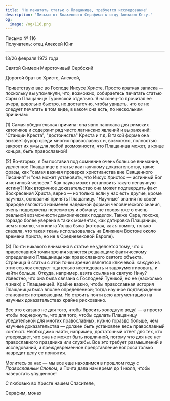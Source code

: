 ```yaml
---
title: 'Не печатать статью о Плащанице, требуется исследование'
description: 'Письмо от Блаженного Серафима к отцу Алексею Юнгу.'
og:
  image: /og/116.png
---
```


<div style={{textAlign:'right', fontFamily:'monospace'}}>Письмо № 116</div>
<div style={{textAlign:'left', fontFamily:'monospace'}}>Получатель: отец Алексей Юнг</div>

---

13/26 февраля 1973 года

Святой Симеон Мироточивый Сербский

Дорогой брат во Христе, Алексей,

Приветствую вас во Господе Иисусе Христе. Просто краткая записка — поскольку вы упомянули, что, возможно, собираетесь печатать статью Сары о Плащанице Туринской отдельно. Я наконец-то прочитал ее вчера, довольно быстро, но достаточно, чтобы увидеть, что ее не следует печатать в том виде, в каком она есть, по нескольким причинам:

(1) Самая убедительная причина: она явно написана для римских католиков и содержит ряд чисто латинских явлений и выражений: "Станции Креста", "достоинства" Креста и т.д. В такой форме она вызовет фурор среди многих православных и, возможно, полностью закроет их умы для любой возможности, что Плащаница может, в конце концов, быть православной!

(2) Во-вторых, я бы поставил под сомнение очень большое внимание, уделенное Плащанице в статье как научному доказательству, такие фразы, как "самая важная проверка христианства вне Священного Писания" и "она может установить, что Иисус Христос — истинный Бог и истинный человек." Как наука может установить такую ненаучную истину?! Как вторичное доказательство она может подтвердить факт Воскресения Христа, верно — но только если у нас есть другие, кроме научных, основания принять Плащаницу. "Научные" знания по своей природе являются наименее надежной формой человеческого знания, очень подвержены пересмотру и обману; не говоря уже о очень реальной возможности демонических подделок. Также Сара, похоже, гораздо более уверена в таких моментах, как датировка Плащаницы, чем я помню, что книга Уолша была (которая, как я помню, только сказала, что такая ткань использовалась на Ближнем Востоке около времени Христа, но не в Средневековой Европе).

(3) Почти никакого внимания в статье не уделяется тому, что с православной точки зрения является решающим: фактическому определению Плащаницы как православного святого объекта. Страница 6 статьи с этой точки зрения является ключевой: каждую из этих ссылок следует тщательно исследовать и задокументировать, и найти больше. Откуда, например, взята ссылка на святую Нину? Известно, что она была связана с Господней Туникой, но не (насколько я знаю) с Плащаницей. Крайне важно, чтобы православная история Плащаницы была вполне определенной; тогда научное подтверждение становится потрясающим. Но строить почти всю аргументацию на научных доказательствах крайне рискованно.

Все это сказано не для того, чтобы бросить холодную воду! — а просто чтобы подчеркнуть, что для того, чтобы сделать Плащаницу убедительной для многих православных, нужно гораздо больше, чем научные доказательства — должен быть установлен весь православный контекст. Необходимо найти, например, достаточный ответ для тех, кто утверждает, что она не может быть подлинной, потому что для нее нет православного праздника или службы. Все это требует размышлений и исследований, и преждевременное представление вопроса только навредит делу ее принятия.

Молитесь за нас — мы все еще находимся в прошлом году с *Православным Словом*, и Почта дала нам время до 1 июля, чтобы наверстать упущенное!

С любовью во Христе нашем Спасителе,

Серафим, монах